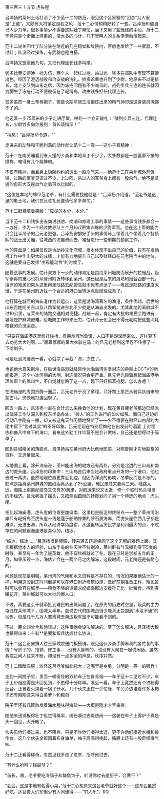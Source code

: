 

第三百三十五节 虎头崖

吕泽扬的莱州土话打消了不少范十二的防范，眼见这个吕家寨的“团总”为人很是“上道”，又颇有大将镇定自若之风，范十二心情稍稍好转了一些。吕泽扬知道自己人少力单，很多事情少不得要这队壮丁帮忙，当下又用了些笼络的手段，范十二毕竟只是个街面上混事的，没太多的心计，几下里两人的关系渐渐融洽起来。

范十二说关厢壮丁队分驻在附近的几座祠堂和坟院内，官府也发给了一些武器，不过壮丁队没经过操练，有武器也是白搭。

吕泽扬又宽慰他几句，又把代理连长钱多叫来。

钱多比黄安德晚一批入伍，两个人一起扛过枪，站过岗。钱多在部队中表现不算很出色，经历了澄迈战役和治安战的洗礼。排资论辈也升到了少尉。他原来不过是排长，北上支队到山东之后，因为冻疮问题有不少减员的，战列步兵三连的连长就因为脚生了冻疮行动不便被留在了屺坶岛，改由钱多担任代理连长。

钱多虽然一身土布棉袍子，但是长期军旅生活锻炼出来的精气神却是这身装扮掩饰不了的。

他迈着一步75厘米的步子走进厅堂，啪的一个立正敬礼：“战列步兵三连，代理连长，少尉钱多向你报到！首长请指示！”

“稍息！”吕泽扬命令道，“”

走进来的动静和干脆利落的动作就让范十二一震――这小子真精神！

范十二在南关厢看到来入援的乡勇和本地军丁不少了，大多数都是一股萎靡不振的摸样，难得有几个精神的。

不仅有精神，而且身上隐隐约约的透出一股杀气来――他范十二在莱州城外开饭铺，过路的军爷见识过不少，上过阵，杀过人的军爷身上都有一股杀气，绝不是普通的彪形大汉逞血气之勇可以比拟的。

“这位是本地的牌甲范老爷，有什么需要找他就是！”吕泽扬介绍道。“范老爷是这里的老土地，我们在此驻扎还要请他多多帮忙。”

范十二赶紧陪着笑脸：“应尽的本分，本分。”

当下范十二和钱多出去商讨驻防、岗哨和修建工事的事情――这些事情钱多都会一一办好，作为一个经过教导队三个月16/7密集训练的少尉军官。他在这上面的能力只会比半吊子的吕元老更强。吕泽扬安排好手头的事情马上带着几个带着几个特侦队的战士出关厢，往城西的海庙港而去，准备进行一些前期的勘察工作。

他的算盘是：如果仅仅是协助孙元化守城，根本体现不出自己的价值，只有在发动机工作中作出更大的成绩，才能有力地提升自己以及财经口在元老院当中的地位，这就是要自己发挥“主观能动性”的时候了。

随着战事的发展。估计双方下一步的动作肯定是围绕莱州城防而展开的拉锯战，叛军荼毒的重心也将从登州附近转移到莱州，这已经是后来的潍坊和烟台西部一代，搜罗的难民如果从这里再走陆路去屺姆岛就未免有点远了――难民走陆路的速度太慢，于是在莱州附近找一个合适的港口当转运点就顺理成章了。

他打算在城西的海庙港作为转运点，这里是渤海湾著名的渔港，条件优越，后世的山东百姓闯关东以及八路军挺进东北不少就是从海庙出发的。尤其此地距离府城不过10公里，与莱州的陆路交通相对便捷。战端一起，肯定有大批的难民会跑进有城墙庇护府城避难。给城防工作带来压力，估计孙元化会巴不得元老院把这些消耗粮食的负担运走。

“只要在海庙港这里修好栈桥，有莱州城当鱼饵，人口不是滚滚而来么，这样算下去功劳大大的啊……”裹着厚厚的军大衣骑在马上的吕元老想到这里忍不住擦了一下哈喇子。

可是赶到海庙港一看，心就凉了半截：海，冻住了。

也该他大意失荆州，在后世海庙港就经常作为渤海湾冬季封冻的典型上CCTV的新闻报道，这个小冰河期的大明，封冻情况只会更严重。吕元老光顾着想起海庙港地理位置上的优越性，不自觉就忽略了这一点，现下只好抓耳挠腮，怎么办呢？

在海庙港的周围折腾一圈后，吕元老终于没了章程，只好跨上那匹从骑兵队借来的蒙古马。怏怏地打道回府了。

回去一路上，吕泽扬一直在合计怎么来挽救他的计划，现在黄县鹿老爷那边已经派出武装工作队深入到胶东半岛各处，“捡人”的工作进行的如火如荼。而自己这边的行动八字刚有一撇，却又被这鬼天气无情地掰断了――少不得要在财经口内部的大佬中留下“言过其实”的不好印象。吕元老现在特别后悔他在出发前的酒宴 上对程栋和裔凡中夸下的海口，看来这外勤工作毕竟不是会计做帐，自己还是想得过于简单了。

回到县城南关的落脚点，吕泽扬站在莱州府大比例地图前，对照着刚才实地勘察的资料，又思量起来。

从地图上看，除开海庙港，莱州能出海的地方还有两处，分别是北边的三山岛和南边的虎头崖。吕泽扬的印象中：三山岛是后来当地政府重点开发的一个港口，他也去过一两次，虽然地理位置更靠近北边，但因为洋流的影响，冬季反而是不冻的，缺点是距离莱州府城的直线距离达到了25公里，难民走过来要两三天。陆路太远，海路上距离屺姆岛又仅有20海里，对航运来说又太近，修一个临时码头相当的不经济。吕元老摇了摇头，又把测距圆规的针脚划向了另一个待选的地点：虎头崖。

相比起海庙港，虎头崖的位置更加偏南，这里也是航运的终结点――整个莱州湾沿岸只有屺姆岛至虎头崖一线是适于船舶停靠的砂石质海岸，而虎头崖往西几乎都是滩涂，无法出海，所以从经济学角度讲，从这里转运灾民才是利润最大的点，不过存在的问题跟海庙港是类似的，结冰。

“结冰，结冰……”吕泽扬很是懊恼，转来转去还是绕回了这个无解的难题上面，其实根据他本人的经验，山东半岛的冬天并不特别冷，莱州鲜有气温掉到零下5度的时候，甚至有一年为了逞英雄，他不穿秋裤就过了冬。现在已经是崇祯五年的正月，如果乐观一点，海估计会在一两个月之内解冻，这段时间，元老院还是有耐心的。

问题是现在是明朝，莱州湾的气候和水文资料是不存在的，情况如果跟他估计的一样，利用这段封冻时间倒是可以在港口附近修筑设施，做好前期准备工作，难民暂时可以收容在城里――粮食不够的话请求屺姆岛那边支援孙元化一批粮食。待到春暖花开，莱州城就可以大批的爆人口。

不过，真要这么干就牵扯到难民的出城问题了。在原先的历史时空里，叛兵的主力屯驻在莱州城下，围城大半年。虽说古代的围城战很少能真正包围到“水泄不通”的地步，但是几千几万人要离城去海边叛军是不可能看不到的。

不过，鹿文渊曾今和他谈过，这件事他会设法解决的。至于怎么解决，吕泽扬大致也猜得出来：十有**是要和叛兵达成什么协议。

范十二这会正安排人往王家坟院送门板搭铺，眼见这伙乡勇手脚麻利的各忙各的事情：号房子的、搭铺、修工事……没有人躲懒的，也没有人聚在一起说闲话。虽然各院之间人往来不断，却没有一点多余的声息，秩序井然。

范十二暗暗佩服：难怪这吕老爷如此托大！这哪里是乡勇，分明是一等一的强兵！

走到一间院子里，里面一辆奇怪的双轮车正在冒青烟――车子范十二见过不少，车子上带烟囱得是头回见到，不由得十分稀罕。凑近一看，车子上竟然还有个铁制得灶台，正冒着火烧着一锅子开水。几个伙夫正在一旁忙碌，车旁旁边堆着许多木箱子还有刚刚送来得白菜萝卜和粮包

院子里还有几筐散发着海水腥味得海货――大概是刚才才弄来得。

随他来送铺板得壮丁也觉得稀罕，纷纷凑过去看热闹――这装在车子上得炉子真是头一回见，太开眼了。

伙夫见他们凑过来，也不阻拦，只是不许他们凑得太近，更不许他们凑近水桶和操作台。这几个伙夫全都围着布身油单，袖子高高得挽起，胳膊上还有一股奇怪得气味。

范十二正看得稀奇，忽然见钱多走了进来，招呼他过去。

“有什么吩咐？钱副爷？”

“首长，嗯，老爷要吃海肠子和鲅鱼饺子，听说你过去是厨子，会做不？”

“会会，这是本地有名得小菜，”范十二心想原来这吕老爷就好这个――这东西虽然好吃，达官贵人们却很少有人问津得――“穷人乐”。RQ

